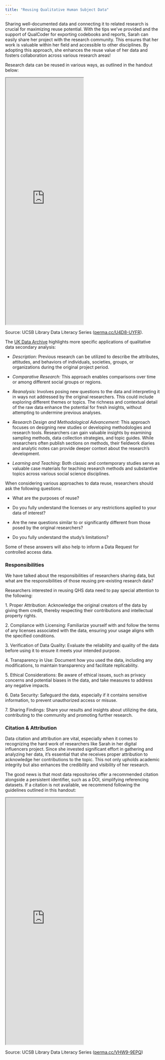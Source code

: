 ```yaml
---
title: "Reusing Qualitative Human Subject Data"
---
```


Sharing well-documented data and connecting it to related research is crucial for maximizing reuse potential. With the tips we've provided and the support of QualCoder for exporting codebooks and reports, Sarah can easily share her project with the research community. This ensures that her work is valuable within her field and accessible to other disciplines. By adopting this approach, she enhances the reuse value of her data and fosters collaboration across various research areas!

Research data can be reused in various ways, as outlined in the handout below:

<iframe width="50%" height="800" src="https://rcd.ucsb.edu/sites/default/files/2023-03/dls-n06-2021-reuse-navy.pdf">

</iframe>

Source: UCSB Library Data Literacy Series ([perma.cc/U4D8-UYFR](https://perma.cc/AD4C-272F){target='_blank'}).

The [UK Data Archive](https://ukdataservice.ac.uk/learning-hub/qualitative-data/reusing-qualitative-data/approaches-to-reusing-qualitative-data){target='_blank'} highlights more specific applications of qualitative data secondary analysis:

-   *Description:* Previous research can be utilized to describe the attributes, attitudes, and behaviors of individuals, societies, groups, or organizations during the original project period.

-   *Comparative Research:* This approach enables comparisons over time or among different social groups or regions.

-   *Reanalysis:* Involves posing new questions to the data and interpreting it in ways not addressed by the original researchers. This could include exploring different themes or topics. The richness and contextual detail of the raw data enhance the potential for fresh insights, without attempting to undermine previous analyses.

-   *Research Design and Methodological Advancement:* This approach focuses on designing new studies or developing methodologies and research tools. Researchers can gain valuable insights by examining sampling methods, data collection strategies, and topic guides. While researchers often publish sections on methods, their fieldwork diaries and analytic notes can provide deeper context about the research's development.

-   *Learning and Teaching:* Both classic and contemporary studies serve as valuable case materials for teaching research methods and substantive topics across various social science disciplines.

When considering various approaches to data reuse, researchers should ask the following questions:

-   What are the purposes of reuse?

-   Do you fully understand the licenses or any restrictions applied to your data of interest?

-   Are the new questions similar to or significantly different from those posed by the original researchers?

-   Do you fully understand the study's limitations?

Some of these answers will also help to inform a Data Request for controlled access data.

### **Responsibilities**

We have talked about the responsibilities of researchers sharing data, but what are the responsibilities of those reusing pre-existing research data?

Researchers interested in reusing QHS data need to pay special attention to the following:

1\. Proper Attribution: Acknowledge the original creators of the data by giving them credit, thereby respecting their contributions and intellectual property rights.

2\. Compliance with Licensing: Familiarize yourself with and follow the terms of any licenses associated with the data, ensuring your usage aligns with the specified conditions.

3\. Verification of Data Quality: Evaluate the reliability and quality of the data before using it to ensure it meets your intended purpose.

4\. Transparency in Use: Document how you used the data, including any modifications, to maintain transparency and facilitate replicability.

5\. Ethical Considerations: Be aware of ethical issues, such as privacy concerns and potential biases in the data, and take measures to address any negative impacts.

6\. Data Security: Safeguard the data, especially if it contains sensitive information, to prevent unauthorized access or misuse.

7\. Sharing Findings: Share your results and insights about utilizing the data, contributing to the community and promoting further research.

### Citation & Attribution

Data citation and attribution are vital, especially when it comes to recognizing the hard work of researchers like Sarah in her digital influencers project. Since she invested significant effort in gathering and analyzing her data, it's essential that she receives proper attribution to acknowledge her contributions to the topic. This not only upholds academic integrity but also enhances the credibility and visibility of her research.

The good news is that most data repositories offer a recommended citation alongside a persistent identifier, such as a DOI, simplifying referencing datasets. If a citation is not available, we recommend following the guidelines outlined in this handout:

<iframe width="50%" height="800" src="https://rcd.ucsb.edu/sites/default/files/2023-03/dls_n2_datacitation_navy_1.pdf">
</iframe>


Source: UCSB Library Data Literacy Series ([perma.cc/VHW9-9EPQ](https://perma.cc/VHW9-9EPQ){target='_blank'})
